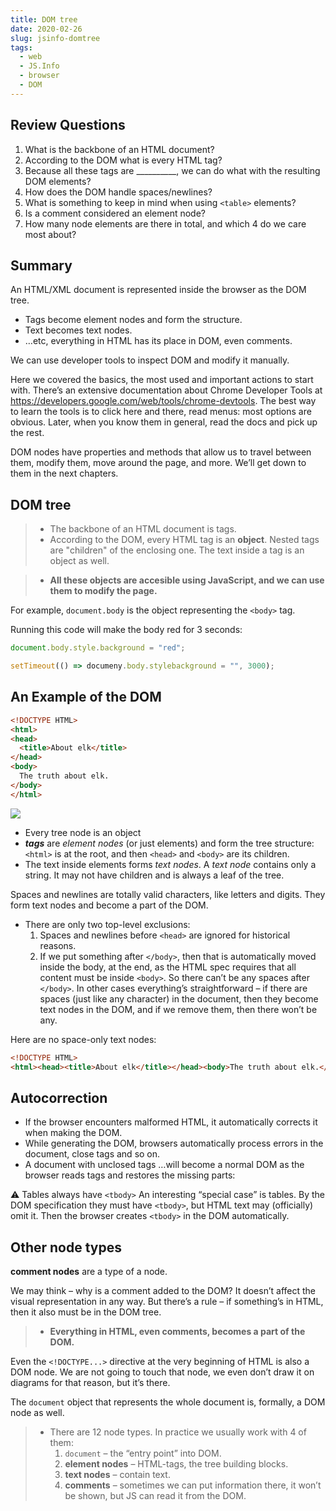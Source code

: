 ```yaml
---
title: DOM tree
date: 2020-02-26
slug: jsinfo-domtree
tags:
  - web
  - JS.Info
  - browser
  - DOM
---
```

## Review Questions
1. What is the backbone of an HTML document?
1. According to the DOM what is every HTML tag?
1. Because all these tags are __________, we can do what with the resulting DOM elements?
1. How does the DOM handle spaces/newlines?
1. What is something to keep in mind when using `<table>` elements?
1. Is a comment considered an element node?
1. How many node elements are there in total, and which 4 do we care most about?

## Summary
An HTML/XML document is represented inside the browser as the DOM tree.

* Tags become element nodes and form the structure.
* Text becomes text nodes.
* …etc, everything in HTML has its place in DOM, even comments.

We can use developer tools to inspect DOM and modify it manually.

Here we covered the basics, the most used and important actions to start with. There’s an extensive documentation about Chrome Developer Tools at https://developers.google.com/web/tools/chrome-devtools. The best way to learn the tools is to click here and there, read menus: most options are obvious. Later, when you know them in general, read the docs and pick up the rest.

DOM nodes have properties and methods that allow us to travel between them, modify them, move around the page, and more. We’ll get down to them in the next chapters.

## DOM tree
>* The backbone of an HTML document is tags.
>* According to the DOM, every HTML tag is an **object**. Nested tags are "children" of the enclosing one. The text inside a tag is an object as well.

>* **All these objects are accesible using JavaScript, and we can use them to modify the page.**

For example, `document.body` is the object representing the `<body>` tag.

Running this code will make the body red for 3 seconds:
```js 
document.body.style.background = "red";

setTimeout(() => documeny.body.stylebackground = "", 3000);
```

## An Example of the DOM
```HTML
<!DOCTYPE HTML>
<html>
<head>
  <title>About elk</title>
</head>
<body>
  The truth about elk.
</body>
</html>
```
![](/dom-tree.png)
- Every tree node is an object
- ***tags*** are *element nodes* (or just elements) and form the tree structure: `<html>` is at the root, and then `<head>` and `<body>` are its children.
- The text inside elements forms *text nodes*. A *text node* contains only a string. It may not have children and is always a leaf of the tree.

Spaces and newlines are totally valid characters, like letters and digits. They form text nodes and become a part of the DOM.

- There are only two top-level exclusions:
  1. Spaces and newlines before `<head>` are ignored for historical reasons.
  2. If we put something after `</body>`, then that is automatically moved inside the body, at the end, as the HTML spec requires that all content must be inside `<body>`. So there can’t be any spaces after `</body>`.
  In other cases everything’s straightforward – if there are spaces (just like any character) in the document, then they become text nodes in the DOM, and if we remove them, then there won’t be any.

Here are no space-only text nodes:
```HTML
<!DOCTYPE HTML>
<html><head><title>About elk</title></head><body>The truth about elk.</body></html>
```

## Autocorrection
- If the browser encounters malformed HTML, it automatically corrects it when making the DOM.
- While generating the DOM, browsers automatically process errors in the document, close tags and so on.
- A document with unclosed tags …will become a normal DOM as the browser reads tags and restores the missing parts:

⚠️ Tables always have `<tbody>`
An interesting “special case” is tables. By the DOM specification they must have `<tbody>`, but HTML text may (officially) omit it. Then the browser creates `<tbody>` in the DOM automatically.

## Other node types
**comment nodes** are a type of a node.

We may think – why is a comment added to the DOM? It doesn’t affect the visual representation in any way. But there’s a rule – if something’s in HTML, then it also must be in the DOM tree.

>* **Everything in HTML, even comments, becomes a part of the DOM.**

Even the `<!DOCTYPE...>` directive at the very beginning of HTML is also a DOM node. We are not going to touch that node, we even don’t draw it on diagrams for that reason, but it’s there.

The `document` object that represents the whole document is, formally, a DOM node as well.

>* There are 12 node types. In practice we usually work with 4 of them:  
>   1. `document` – the “entry point” into DOM.
>   2. **element nodes** – HTML-tags, the tree building blocks.
>   3. **text nodes** – contain text.
>   4. **comments** – sometimes we can put information there, it won’t be shown, but JS can read it from the DOM.
